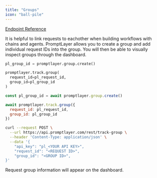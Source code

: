 ```yaml
---
title: "Groups"
icon: "ball-pile"
---
```


[Endpoint Reference](/reference/track-group)

It is helpful to link requests to eachother when building workflows with chains and agents. PromptLayer allows you to create a group and add individual request IDs into the group. You will then be able to visually inspect groups through the dashboard.

<CodeGroup>

```python Python
pl_group_id = promptlayer.group.create()

promptlayer.track.group(
  request_id=pl_request_id, 
  group_id=pl_group_id
)
```

```js JavaScript
const pl_group_id = await promptlayer.group.create()

await promptlayer.track.group({
  request_id: pl_request_id, 
  group_id: pl_group_id
})
```

```bash REST
curl --request POST \
  --url https://api.promptlayer.com/rest/track-group \
  --header 'Content-Type: application/json' \
  --data '{
    "api_key": "pl_<YOUR API KEY>",
    "request_id": "<REQUEST ID>",
    "group_id": "<GROUP ID>",
}'
```

</CodeGroup>

Request group information will appear on the dashboard.